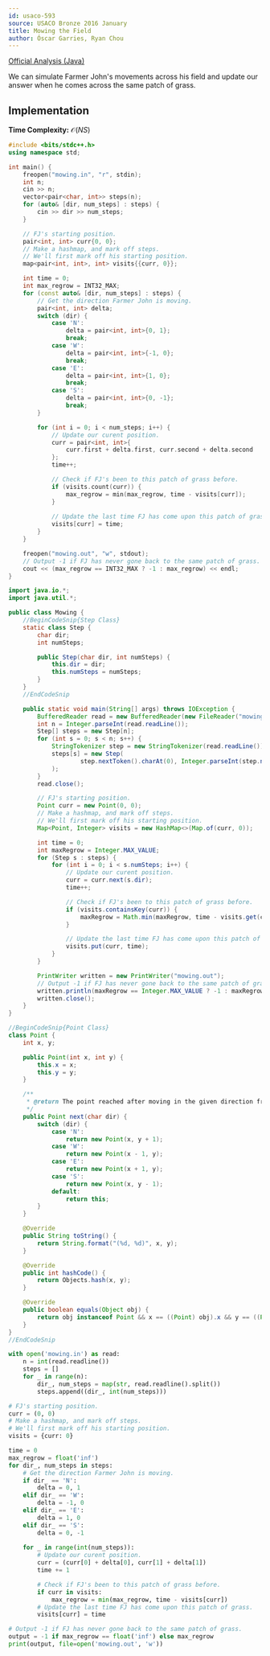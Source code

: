 ```yaml
---
id: usaco-593
source: USACO Bronze 2016 January
title: Mowing the Field
author: Óscar Garries, Ryan Chou
---
```


[Official Analysis (Java)](http://www.usaco.org/current/data/sol_mowing_bronze_jan16.html)

We can simulate Farmer John's movements across his field and update our answer when he comes across the same patch of grass.

## Implementation

**Time Complexity:** $\mathcal{O}(NS)$

<LanguageSection>
<CPPSection>

```cpp
#include <bits/stdc++.h>
using namespace std;

int main() {
	freopen("mowing.in", "r", stdin);
	int n;
	cin >> n;
	vector<pair<char, int>> steps(n);
	for (auto& [dir, num_steps] : steps) {
		cin >> dir >> num_steps;
	}

	// FJ's starting position.
	pair<int, int> curr{0, 0};
	// Make a hashmap, and mark off steps.
	// We'll first mark off his starting position.
	map<pair<int, int>, int> visits{{curr, 0}};

	int time = 0;
	int max_regrow = INT32_MAX;
	for (const auto& [dir, num_steps] : steps) {
		// Get the direction Farmer John is moving.
		pair<int, int> delta;
		switch (dir) {
			case 'N':
				delta = pair<int, int>{0, 1};
				break;
			case 'W':
				delta = pair<int, int>{-1, 0};
				break;
			case 'E':
				delta = pair<int, int>{1, 0};
				break;
			case 'S':
				delta = pair<int, int>{0, -1};
				break;
		}

		for (int i = 0; i < num_steps; i++) {
			// Update our curent position.
			curr = pair<int, int>{
				curr.first + delta.first, curr.second + delta.second
			};
			time++;

			// Check if FJ's been to this patch of grass before.
			if (visits.count(curr)) {
				max_regrow = min(max_regrow, time - visits[curr]);
			}
			
			// Update the last time FJ has come upon this patch of grass.
			visits[curr] = time;
		}
	}

	freopen("mowing.out", "w", stdout);
	// Output -1 if FJ has never gone back to the same patch of grass.
	cout << (max_regrow == INT32_MAX ? -1 : max_regrow) << endl;
}
```

</CPPSection>
<JavaSection>

```java
import java.io.*;
import java.util.*;

public class Mowing {
	//BeginCodeSnip{Step Class}
	static class Step {
		char dir;
		int numSteps;

		public Step(char dir, int numSteps) {
			this.dir = dir;
			this.numSteps = numSteps;
		}
	}
	//EndCodeSnip

	public static void main(String[] args) throws IOException {
		BufferedReader read = new BufferedReader(new FileReader("mowing.in"));
		int n = Integer.parseInt(read.readLine());
		Step[] steps = new Step[n];
		for (int s = 0; s < n; s++) {
			StringTokenizer step = new StringTokenizer(read.readLine());
			steps[s] = new Step(
					step.nextToken().charAt(0), Integer.parseInt(step.nextToken())
			);
		}
		read.close();

		// FJ's starting position.
		Point curr = new Point(0, 0);
		// Make a hashmap, and mark off steps.
		// We'll first mark off his starting position.
		Map<Point, Integer> visits = new HashMap<>(Map.of(curr, 0));

		int time = 0;
		int maxRegrow = Integer.MAX_VALUE;
		for (Step s : steps) {
			for (int i = 0; i < s.numSteps; i++) {
				// Update our curent position.
				curr = curr.next(s.dir);
				time++;

				// Check if FJ's been to this patch of grass before.
				if (visits.containsKey(curr)) {
					maxRegrow = Math.min(maxRegrow, time - visits.get(curr));
				}

				// Update the last time FJ has come upon this patch of grass.
				visits.put(curr, time);
			}
		}

		PrintWriter written = new PrintWriter("mowing.out");
		// Output -1 if FJ has never gone back to the same patch of grass.
		written.println(maxRegrow == Integer.MAX_VALUE ? -1 : maxRegrow);
		written.close();
	}
}

//BeginCodeSnip{Point Class}
class Point {
	int x, y;

	public Point(int x, int y) {
		this.x = x;
		this.y = y;
	}

	/**
	 * @return The point reached after moving in the given direction from this point.
	 */
	public Point next(char dir) {
		switch (dir) {
			case 'N':
				return new Point(x, y + 1);
			case 'W':
				return new Point(x - 1, y);
			case 'E':
				return new Point(x + 1, y);
			case 'S':
				return new Point(x, y - 1);
			default:
				return this;
		}
	}

	@Override
	public String toString() {
		return String.format("(%d, %d)", x, y);
	}

	@Override
	public int hashCode() {
		return Objects.hash(x, y);
	}

	@Override
	public boolean equals(Object obj) {
		return obj instanceof Point && x == ((Point) obj).x && y == ((Point) obj).y;
	}
}
//EndCodeSnip
```

</JavaSection>
<PySection>

```py
with open('mowing.in') as read:
	n = int(read.readline())
	steps = []
	for _ in range(n):
		dir_, num_steps = map(str, read.readline().split())
		steps.append((dir_, int(num_steps)))

# FJ's starting position.
curr = (0, 0)
# Make a hashmap, and mark off steps.
# We'll first mark off his starting position.
visits = {curr: 0}

time = 0
max_regrow = float('inf')
for dir_, num_steps in steps:
	# Get the direction Farmer John is moving.
	if dir_ == 'N':
		delta = 0, 1
	elif dir_ == 'W':
		delta = -1, 0
	elif dir_ == 'E':
		delta = 1, 0
	elif dir_ == 'S':
		delta = 0, -1
	
	for _ in range(int(num_steps)):
		# Update our curent position.
		curr = (curr[0] + delta[0], curr[1] + delta[1])
		time += 1

		# Check if FJ's been to this patch of grass before.
		if curr in visits:
			max_regrow = min(max_regrow, time - visits[curr])
		# Update the last time FJ has come upon this patch of grass.
		visits[curr] = time

# Output -1 if FJ has never gone back to the same patch of grass.
output = -1 if max_regrow == float('inf') else max_regrow
print(output, file=open('mowing.out', 'w'))
```

</PySection>
</LanguageSection>
